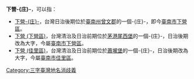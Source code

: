 '''下營-{庄}-'''，可以指： 
*[[下營庄|下營-{庄}-]]，台灣日治後期位於[[臺南州|臺南州]][[曾文郡|曾文郡]]的一個-{庄}-，即今[[臺南市|臺南市]][[下營區|下營區]]。
*[[下營_(下營區)|下營 (下營區)]]，台灣清治及日治前期位於[[茅港尾西堡|茅港尾西堡]]的一個-{庄}-，日治後期改為大字，今屬[[臺南市|臺南市]][[下營區|下營區]]。
*[[下營_(佳里區)|下營 (佳里區)]]，台灣清治及日治前期位於[[蕭壠堡|蕭壠堡]]的一個-{庄}-，日治後期改為大字，今屬[[臺南市|臺南市]][[佳里區|佳里區]]。

[[Category:三字臺灣地名消歧義|Category:三字臺灣地名消歧義]]